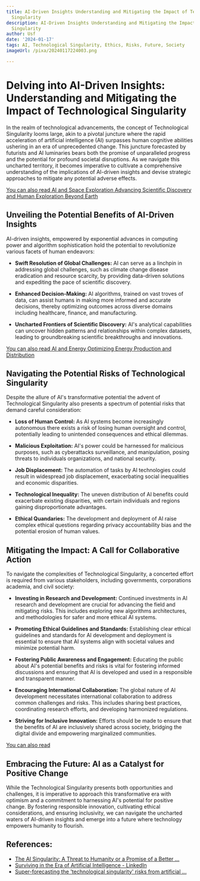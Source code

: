```yaml
---
title: AI-Driven Insights Understanding and Mitigating the Impact of Technological
  Singularity
description: AI-Driven Insights Understanding and Mitigating the Impact of Technological
  Singularity
author: Usf
date: '2024-01-17'
tags: AI, Technological Singularity, Ethics, Risks, Future, Society
imageUrl: /pixa/20240117224003.png

---
```

# Delving  into AI-Driven Insights: Understanding and Mitigating the Impact of Technological Singularity

In the realm of technological advancements, the concept of  Technological Singularity  looms large, akin to a pivotal juncture where the rapid  acceleration of artificial intelligence (AI) surpasses human  cognitive abilities ushering  in an era of unprecedented change. This  juncture forecasted by futurists and AI luminaries bears both the promise of  unparalleled progress and the potential for profound societal disruptions. As we navigate this uncharted territory, it becomes imperative to cultivate a comprehensive understanding of the implications of AI-driven insights and devise strategic approaches to mitigate any potential adverse effects.

[You can also read AI and Space Exploration Advancing Scientific Discovery and Human Exploration Beyond Earth](AI%20and%20Space%20Exploration%20Advancing%20Scientific%20Discovery%20and%20Human%20Exploration%20Beyond%20Earth)


## Unveiling the Potential Benefits of AI-Driven Insights

AI-driven insights, empowered by exponential advances in  computing power and algorithm sophistication hold the potential to revolutionize various  facets of human endeavors:

- **Swift Resolution of Global Challenges:** AI can serve as a linchpin  in addressing global challenges, such as climate change disease eradication and resource scarcity, by providing data-driven solutions and expediting the pace of scientific discovery.

- **Enhanced Decision-Making:**  AI  algorithms, trained on vast troves of  data,  can assist humans in making more informed and accurate decisions, thereby optimizing outcomes across diverse domains including healthcare, finance, and manufacturing.

- **Uncharted Frontiers of Scientific Discovery:**  AI's analytical capabilities can uncover hidden patterns and  relationships  within complex datasets, leading to groundbreaking scientific breakthroughs  and innovations.

[You can also read  AI and Energy  Optimizing Energy Production and Distribution](AI%20and%20Energy%20Optimizing%20Energy%20Production%20and%20Distribution)


##  Navigating  the Potential Risks of Technological Singularity

Despite the allure of AI's transformative potential the advent of Technological Singularity also presents a spectrum of potential risks that demand careful consideration:

- **Loss of Human Control:** As AI systems become increasingly  autonomous there exists a risk of losing human oversight and control, potentially leading to unintended consequences and ethical  dilemmas.

- **Malicious Exploitation:** AI's power could be harnessed for malicious purposes, such  as cyberattacks surveillance, and manipulation,  posing  threats to individuals organizations, and national security.

- **Job Displacement:** The automation of tasks by AI technologies could result in widespread  job displacement, exacerbating social inequalities and economic disparities.

- **Technological Inequality:** The  uneven distribution of  AI benefits could exacerbate existing disparities, with certain individuals and regions gaining disproportionate advantages.

- **Ethical Quandaries:**  The development and deployment of AI raise complex ethical questions regarding privacy accountability bias and the  potential erosion of human values.

## Mitigating the Impact: A  Call for Collaborative Action

To  navigate the  complexities of Technological Singularity, a concerted effort is required from various stakeholders, including governments, corporations academia, and  civil society:

- **Investing in Research  and Development:** Continued investments in AI research and development are crucial for advancing the  field  and mitigating risks. This includes  exploring new algorithms architectures, and methodologies for safer  and more ethical AI  systems.

- **Promoting Ethical Guidelines and Standards:** Establishing clear ethical guidelines and standards for AI development and deployment is essential  to ensure that AI systems align  with  societal values  and minimize potential harm.

- **Fostering Public Awareness and Engagement:** Educating the public about AI's potential benefits and risks is vital for fostering informed discussions and ensuring that AI is  developed and  used in a responsible and transparent manner.

- **Encouraging International  Collaboration:** The global  nature of AI development necessitates international collaboration to address common challenges and risks. This includes sharing best practices, coordinating research efforts, and developing harmonized regulations.

- **Striving for Inclusive Innovation:** Efforts should be made to ensure that the  benefits of AI are inclusively shared across society, bridging  the digital  divide and empowering marginalized communities.

[You can also  read ]()


## Embracing the Future: AI as a Catalyst  for Positive Change

While the Technological Singularity presents both opportunities and challenges, it is imperative to  approach this transformative era with  optimism and a commitment to harnessing  AI's potential for positive change. By  fostering responsible innovation, cultivating ethical considerations, and ensuring inclusivity,  we can navigate the uncharted waters of AI-driven insights  and emerge into a future  where  technology empowers humanity to flourish.

## References:
- [The AI Singularity: A Threat to Humanity or a Promise of a Better ...](https://www.linkedin.com/pulse/ai-singularity-threat-humanity-promise-better-future-jacques-ludik)
- [Surviving in the Era of Artificial Intelligence - LinkedIn](https://www.linkedin.com/pulse/surviving-era-artificial-intelligence-understanding-singularity-izad-2nmrc?trk=article-ssr-frontend-pulse_more-articles_related-content-card)
- [Super-forecasting the 'technological singularity' risks from artificial ...](https://link.springer.com/article/10.1007/s12530-022-09431-7)
